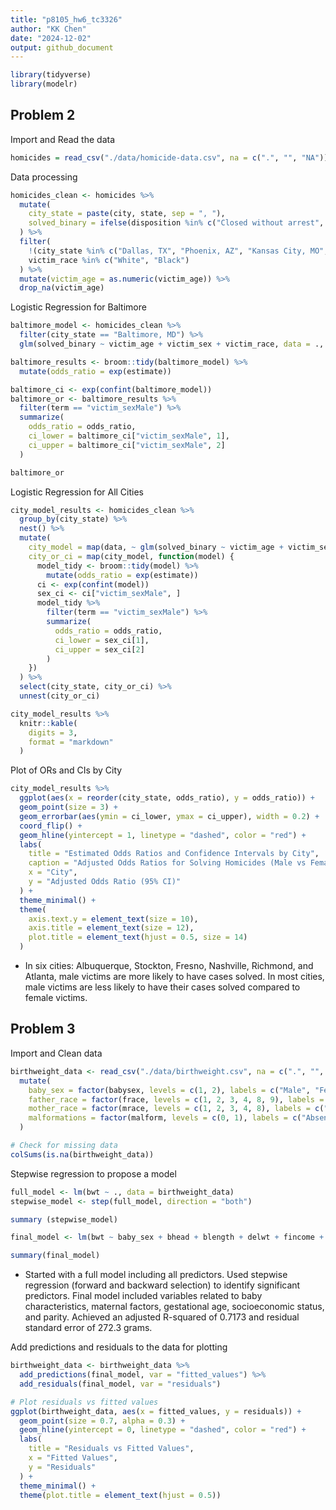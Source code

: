```yaml
---
title: "p8105_hw6_tc3326"
author: "KK Chen"
date: "2024-12-02"
output: github_document
---
```


```r
library(tidyverse)
library(modelr)
```

## Problem 2 
Import and Read the data
```r
homicides = read_csv("./data/homicide-data.csv", na = c(".", "", "NA"))
```

Data processing
```r
homicides_clean <- homicides %>%
  mutate(
    city_state = paste(city, state, sep = ", "),
    solved_binary = ifelse(disposition %in% c("Closed without arrest", "Open/No arrest"), 0, 1)
  ) %>%
  filter(
    !(city_state %in% c("Dallas, TX", "Phoenix, AZ", "Kansas City, MO", "Tulsa, AL")),
    victim_race %in% c("White", "Black")
  ) %>%
  mutate(victim_age = as.numeric(victim_age)) %>%
  drop_na(victim_age)
```

Logistic Regression for Baltimore
```r
baltimore_model <- homicides_clean %>%
  filter(city_state == "Baltimore, MD") %>%
  glm(solved_binary ~ victim_age + victim_sex + victim_race, data = ., family = binomial)

baltimore_results <- broom::tidy(baltimore_model) %>%
  mutate(odds_ratio = exp(estimate))

baltimore_ci <- exp(confint(baltimore_model))
baltimore_or <- baltimore_results %>%
  filter(term == "victim_sexMale") %>%
  summarize(
    odds_ratio = odds_ratio,
    ci_lower = baltimore_ci["victim_sexMale", 1],
    ci_upper = baltimore_ci["victim_sexMale", 2]
  )

baltimore_or
```

Logistic Regression for All Cities
```r
city_model_results <- homicides_clean %>%
  group_by(city_state) %>%
  nest() %>%
  mutate(
    city_model = map(data, ~ glm(solved_binary ~ victim_age + victim_sex + victim_race, data = ., family = binomial)),
    city_or_ci = map(city_model, function(model) {
      model_tidy <- broom::tidy(model) %>%
        mutate(odds_ratio = exp(estimate))
      ci <- exp(confint(model))
      sex_ci <- ci["victim_sexMale", ]
      model_tidy %>%
        filter(term == "victim_sexMale") %>%
        summarize(
          odds_ratio = odds_ratio,
          ci_lower = sex_ci[1],
          ci_upper = sex_ci[2]
        )
    })
  ) %>%
  select(city_state, city_or_ci) %>%
  unnest(city_or_ci)

city_model_results %>%
  knitr::kable(
    digits = 3,
    format = "markdown"
  )
```

Plot of ORs and CIs by City
```r
city_model_results %>%
  ggplot(aes(x = reorder(city_state, odds_ratio), y = odds_ratio)) +
  geom_point(size = 3) +
  geom_errorbar(aes(ymin = ci_lower, ymax = ci_upper), width = 0.2) +
  coord_flip() +
  geom_hline(yintercept = 1, linetype = "dashed", color = "red") +
  labs(
    title = "Estimated Odds Ratios and Confidence Intervals by City",
    caption = "Adjusted Odds Ratios for Solving Homicides (Male vs Female Victims)",
    x = "City",
    y = "Adjusted Odds Ratio (95% CI)"
  ) +
  theme_minimal() +
  theme(
    axis.text.y = element_text(size = 10),
    axis.title = element_text(size = 12),
    plot.title = element_text(hjust = 0.5, size = 14)
  )
```

* In six cities: Albuquerque, Stockton, Fresno, Nashville, Richmond, and 
Atlanta, male victims are more likely to have cases solved. In most cities, male victims are less likely to have their cases solved compared to female victims. 

## Problem 3
Import and Clean data
```r
birthweight_data <- read_csv("./data/birthweight.csv", na = c(".", "", "NA")) %>%
  mutate(
    baby_sex = factor(babysex, levels = c(1, 2), labels = c("Male", "Female")),
    father_race = factor(frace, levels = c(1, 2, 3, 4, 8, 9), labels = c("White", "Black", "Asian", "Puerto Rican", "Other", "Unknown")),
    mother_race = factor(mrace, levels = c(1, 2, 3, 4, 8), labels = c("White", "Black", "Asian", "Puerto Rican", "Other")),
    malformations = factor(malform, levels = c(0, 1), labels = c("Absent", "Present"))
  )

# Check for missing data
colSums(is.na(birthweight_data))
```

Stepwise regression to propose a model
```r
full_model <- lm(bwt ~ ., data = birthweight_data)
stepwise_model <- step(full_model, direction = "both")

summary (stepwise_model)

final_model <- lm(bwt ~ baby_sex + bhead + blength + delwt + fincome + gaweeks + mheight + mother_race + parity + ppwt + smoken, data = birthweight_data)

summary(final_model)
```

* Started with a full model including all predictors. Used stepwise regression (forward and backward selection) to identify significant predictors. Final model included variables related to baby characteristics, maternal factors, gestational age, socioeconomic status, and parity. Achieved an adjusted R-squared of 0.7173 and residual standard error of 272.3 grams.

Add predictions and residuals to the data for plotting
```r
birthweight_data <- birthweight_data %>%
  add_predictions(final_model, var = "fitted_values") %>%
  add_residuals(final_model, var = "residuals")

# Plot residuals vs fitted values
ggplot(birthweight_data, aes(x = fitted_values, y = residuals)) +
  geom_point(size = 0.7, alpha = 0.3) +
  geom_hline(yintercept = 0, linetype = "dashed", color = "red") +
  labs(
    title = "Residuals vs Fitted Values",
    x = "Fitted Values",
    y = "Residuals"
  ) +
  theme_minimal() +
  theme(plot.title = element_text(hjust = 0.5))
```





